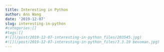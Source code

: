 ```yaml
---
title: Interesting in Python
author: Ann Wang
date: '2019-12-07'
slug: interesting-in-python
#categories:[]
#tags:[]
#![](/post/2019-12-07-interesting-in-python_files/203545.jpg)
#![](/post/2019-12-07-interesting-in-python_files/3.3.19 bevoman.jpg)
---
```

